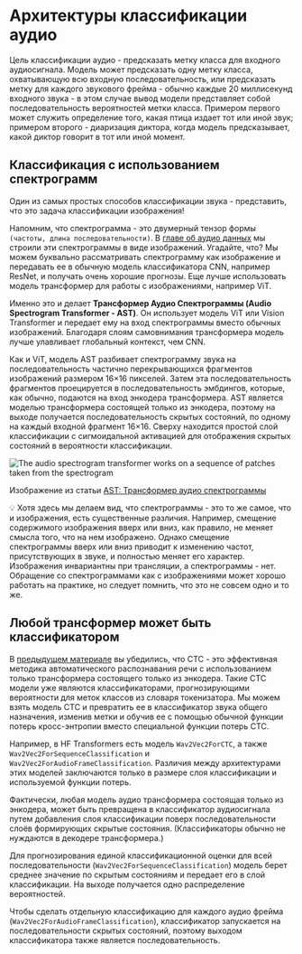 # Архитектуры классификации аудио

Цель классификации аудио - предсказать метку класса для входного аудиосигнала. Модель может предсказать одну метку класса, охватывающую всю входную последовательность, или предсказать метку для каждого звукового фрейма - обычно каждые 20 миллисекунд входного звука - в этом случае вывод
модели представляет собой последовательность вероятностей метки класса. Примером первого может служить определение того, какая птица издает тот или иной звук; примером второго - диаризация диктора, когда модель предсказывает, какой диктор говорит в тот или иной момент.

## Классификация с использованием спектрограмм

Один из самых простых способов классификации звука - представить, что это задача классификации изображения!

Напомним, что спектрограмма - это двумерный тензор формы `(частоты, длина последовательности)`. В [главе об аудио данных](../chapter1/audio_data) мы строили эти спектрограммы в виде изображений. Угадайте, что? Мы можем буквально рассматривать спектрограмму как изображение и передавать ее в
обычную модель классификатора CNN, например ResNet, и получать очень хорошие прогнозы. Еще лучше использовать модель трансформер для работы с изображениями, например ViT.

Именно это и делает **Трансформер Аудио Спектрограммы (Audio Spectrogram Transformer - AST)**. Он использует модель ViT или Vision Transformer и передает ему на вход спектрограммы вместо обычных изображений. Благодаря слоям самовнимания трансформера модель лучше улавливает глобальный контекст,
чем CNN.

Как и ViT, модель AST разбивает спектрограмму звука на последовательность частично перекрывающихся фрагментов изображений размером 16×16 пикселей. Затем эта последовательность фрагментов проецируется в последовательность эмбдингов, которые, как обычно, подаются на вход энкодера трансформера.
AST является моделью трансформера состоящей только из энкодера, поэтому на выходе получается последовательность скрытых состояний, по одному на каждый входной фрагмент 16×16. Сверху находится простой слой классификации с сигмоидальной активацией для отображения скрытых состояний в вероятности
классификации.

<div class="flex justify-center">
    <img src="https://huggingface.co/datasets/huggingface-course/audio-course-images/resolve/main/ast.png" alt="The audio spectrogram transformer works on a sequence of patches taken from the spectrogram">
</div>

Изображение из статьи [AST: Трансформер аудио спектрограммы](https://arxiv.org/pdf/2104.01778.pdf)

<Tip>
💡 Хотя здесь мы делаем вид, что спектрограммы - это то же самое, что и изображения, есть существенные различия. Например, смещение содержимого изображения вверх или вниз, как правило, не меняет смысла того, что на нем изображено. Однако смещение спектрограммы вверх или вниз приводит к
изменению частот, присутствующих в звуке, и полностью меняет его характер. Изображения инвариантны при трансляции, а спектрограммы - нет. Обращение со спектрограммами как с изображениями может хорошо работать на практике, но следует помнить, что это не совсем одно и то же.
</Tip>

## Любой трансформер может быть классификатором

В [предыдущем материале](ctc) вы убедились, что CTC - это эффективная методика автоматического распознавания речи с использованием только трансформера состоящего только из  энкодера.  Такие CTC модели уже являются классификаторами, прогнозирующими вероятности для меток классов из словаря
токенизатора. Мы можем взять модель CTC и превратить ее в классификатор звука общего назначения, изменив метки и обучив ее с помощью обычной функции потерь кросс-энтропии вместо специальной функции потерь CTC.

Например, в HF Transformers есть модель `Wav2Vec2ForCTC`, а также `Wav2Vec2ForSequenceClassification` и `Wav2Vec2ForAudioFrameClassification`. Различия между архитектурами этих моделей заключаются только в размере слоя классификации и используемой функции потерь.

Фактически, любая модель аудио трансформера состоящая только из энкодера, может быть превращена в классификатор аудиосигнала путем добавления слоя классификации поверх последовательности слоёв формирующих скрытые состояния. (Классификаторы обычно не нуждаются в декодере трансформера.)

Для прогнозирования единой классификационной оценки для всей последовательности (`Wav2Vec2ForSequenceClassification`) модель берет среднее значение по скрытым состояниям и передает его в слой классификации. На выходе получается одно распределение вероятностей.

Чтобы сделать отдельную классификацию для каждого аудио фрейма (`Wav2Vec2ForAudioFrameClassification`), классификатор запускается на последовательности скрытых состояний, поэтому выходом классификатора также является последовательность.
